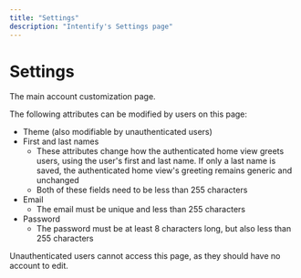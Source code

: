 ```yaml
---
title: "Settings"
description: "Intentify's Settings page"
---
```

# Settings
The main account customization page.

The following attributes can be modified by users on this page:
- Theme (also modifiable by unauthenticated users)
- First and last names
  - These attributes change how the authenticated home view greets users, using the user's first and last name.
  If only a last name is saved, the authenticated home view's greeting remains generic and unchanged
  - Both of these fields need to be less than 255 characters
- Email
  - The email must be unique and less than 255 characters
- Password
  - The password must be at least 8 characters long, but also less than 255 characters

Unauthenticated users cannot access this page, as they should have no account to edit.